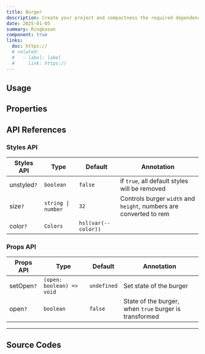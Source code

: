 ```yaml
---
title: Burger
description: Create your project and compactness the required dependencies.
date: 2025-01-05
summary: Ringkasan
component: true
links:
  doc: https://
  # related:
  #   - label: label
  #     link: https://
---
```


## Usage

<BurgerDemosUsage />

## Properties

<BurgerDemosConfigurator />

## API References

### Styles API

| Styles API  | Type               | Default             | Annotation                                                         |
| ----------- | ------------------ | ------------------- | ------------------------------------------------------------------ |
| unstyled`?` | `boolean`          | `false`             | if `true`, all default styles will be removed                      |
| size`?`     | `string \| number` | `32`                | Controls burger `width` and `height`, numbers are converted to rem |
| color`?`    | `Colors`           | `hsl(var(--color))` |                                                                    |

### Props API

| Props API  | Type                      | Default     | Annotation                                             |
| ---------- | ------------------------- | ----------- | ------------------------------------------------------ |
| setOpen`?` | `(open: boolean) => void` | `undefined` | Set state of the burger                                |
| open`?`    | `boolean`                 | `false`     | State of the burger, when `true` burger is transformed |

---

## Source Codes

<SourceCodes name="burger" />
